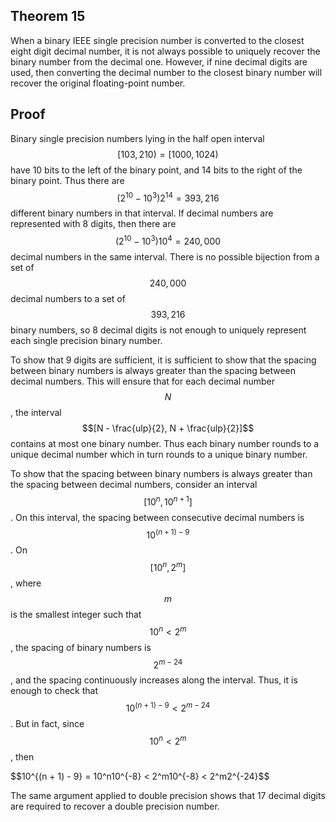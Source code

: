 ## Theorem 15

When a binary IEEE single precision number is converted to the closest eight digit decimal number, it is not always possible to uniquely recover the binary number from the decimal one. However, if nine decimal digits are used, then converting the decimal number to the closest binary number will recover the original floating-point number.

## Proof

Binary single precision numbers lying in the half open interval $$[103, 210) = [1000, 1024)$$ have 10 bits to the left of the binary point, and 14 bits to the right of the binary point. Thus there are $$(2^{10} - 10^{3})2^{14} = 393,216$$ different binary numbers in that interval. If decimal numbers are represented with 8 digits, then there are $$(2^{10} - 10^{3})10^{4} = 240,000$$ decimal numbers in the same interval. There is no possible bijection from a set of $$240,000$$ decimal numbers to a set of $$393,216$$ binary numbers, so 8 decimal digits is not enough to uniquely represent each single precision binary number.

To show that 9 digits are sufficient, it is sufficient to show that the spacing between binary numbers is always greater than the spacing between decimal numbers. This will ensure that for each decimal number $$N$$, the interval $$[N - \frac{ulp}{2}, N + \frac{ulp}{2}]$$ contains at most one binary number. Thus each binary number rounds to a unique decimal number which in turn rounds to a unique binary number.

To show that the spacing between binary numbers is always greater than the spacing between decimal numbers, consider an interval $$[10^n, 10^{n + 1}]$$. On this interval, the spacing between consecutive decimal numbers is $$10^{(n + 1) - 9}$$. On $$[10^n, 2^m]$$, where $$m$$ is the smallest integer such that $$10^n < 2^m$$, the spacing of binary numbers is $$2^{m - 24}$$, and the spacing continuously increases along the interval. Thus, it is enough to check that $$10^{(n + 1) - 9} < 2^{m - 24}$$. But in fact, since $$10^n < 2^m$$, then 

<div className="text-center">
    $$10^{(n + 1) - 9} = 10^n10^{-8} < 2^m10^{-8} < 2^m2^{-24}$$
</div>

The same argument applied to double precision shows that 17 decimal digits are required to recover a double precision number.